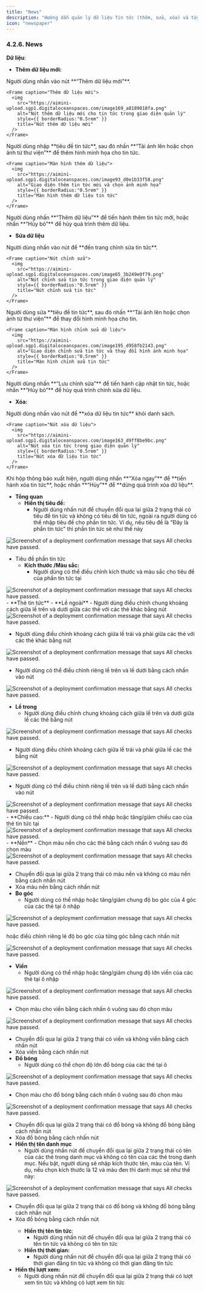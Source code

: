 ```yaml
---
title: "News"
description: "Hướng dẫn quản lý dữ liệu Tin tức (thêm, sửa, xóa) và tùy chỉnh hiển thị, phong cách cho component."
icon: "newspaper"
---
```


### **4.2.6. News**

**Dữ liệu**:

- **Thêm dữ liệu mới:**

<Steps>
  <Step title="Thêm dữ liệu mới cho tin tức">
    Người dùng nhấn vào nút **“Thêm dữ liệu mới”**.

    <Frame caption="Thêm dữ liệu mới">
      <img
        src="https://aimini-upload.sgp1.digitaloceanspaces.com/image169_a8189018fa.png"
        alt="Nút thêm dữ liệu mới cho tin tức trong giao diện quản lý"
        style={{ borderRadius:"0.5rem" }}
        title="Nút thêm dữ liệu mới"
      />
    </Frame>
  </Step>
  <Step title="Nhập thông tin tin tức và chọn ảnh">
    Người dùng nhập **tiêu đề tin tức**, sau đó nhấn **“Tải ảnh lên hoặc chọn ảnh từ thư viện”** để thêm hình minh họa cho tin tức.

    <Frame caption="Màn hình thêm dữ liệu">
      <img
        src="https://aimini-upload.sgp1.digitaloceanspaces.com/image93_d0e1b33f58.png"
        alt="Giao diện thêm tin tức mới và chọn ảnh minh họa"
        style={{ borderRadius:"0.5rem" }}
        title="Màn hình thêm dữ liệu tin tức"
      />
    </Frame>
  </Step>
  <Step title="Hoàn tất hoặc hủy thao tác thêm tin tức">
    Người dùng nhấn **“Thêm dữ liệu”** để tiến hành thêm tin tức mới, hoặc nhấn **“Hủy bỏ”** để hủy quá trình thêm dữ liệu.
  </Step>
</Steps>

- **Sửa dữ liệu**

<Steps>
  <Step title="Mở trang chỉnh sửa tin tức">
    Người dùng nhấn vào nút <Icon icon="pencil" color="#cfcfcf" size={15} /> để **đến trang chỉnh sửa tin tức**.

    <Frame caption="Nút chỉnh sửa">
      <img
        src="https://aimini-upload.sgp1.digitaloceanspaces.com/image65_3b249e0f79.png"
        alt="Nút chỉnh sửa tin tức trong giao diện quản lý"
        style={{ borderRadius:"0.5rem" }}
        title="Nút chỉnh sửa tin tức"
      />
    </Frame>
  </Step>
  <Step title="Chỉnh sửa nội dung và hình ảnh tin tức">
    Người dùng sửa **tiêu đề tin tức**, sau đó nhấn **“Tải ảnh lên hoặc chọn ảnh từ thư viện”** để thay đổi hình minh họa cho tin.

    <Frame caption="Màn hình chỉnh sửa dữ liệu">
      <img
        src="https://aimini-upload.sgp1.digitaloceanspaces.com/image195_d958fb2143.png"
        alt="Giao diện chỉnh sửa tin tức và thay đổi hình ảnh minh họa"
        style={{ borderRadius:"0.5rem" }}
        title="Màn hình chỉnh sửa tin tức"
      />
    </Frame>
  </Step>
  <Step title="Lưu hoặc hủy thao tác chỉnh sửa">
    Người dùng nhấn **“Lưu chỉnh sửa”** để tiến hành cập nhật tin tức, hoặc nhấn **“Hủy bỏ”** để hủy quá trình chỉnh sửa dữ liệu.
  </Step>
</Steps>

- **Xóa:**
<Steps>

  <Step title="Xóa tin tức">
    Người dùng nhấn vào nút <Icon icon="minus" color="#cfcfcf" size={15} /> để **xóa dữ liệu tin tức** khỏi danh sách.

    <Frame caption="Nút xóa dữ liệu">
      <img
        src="https://aimini-upload.sgp1.digitaloceanspaces.com/image163_d9ff8be9bc.png"
        alt="Nút xóa tin tức trong giao diện quản lý"
        style={{ borderRadius:"0.5rem" }}
        title="Nút xóa dữ liệu tin tức"
      />
    </Frame>
  </Step>

  <Step title="Xác nhận xóa dữ liệu">
    Khi hộp thông báo xuất hiện, người dùng nhấn **“Xóa ngay”** để **tiến hành xóa tin tức**, hoặc nhấn **“Hủy”** để **dừng quá trình xóa dữ liệu**.
  </Step>

</Steps>

- **Tổng quan**
  - **Hiển thị tiêu đề:**
    - Người dùng nhấn nút <Icon icon="toggle-large-on" color="#0a06e4" size={15} /> để chuyển đổi qua lại giữa 2 trạng thái có tiêu đề tin tức và không có tiêu đề tin tức, ngoài ra người dùng có thể nhập tiêu đề cho phần tin tức. Ví dụ, nếu tiêu đề là "Đây là phần tin tức" thì phần tin tức sẽ như thế này

<Frame caption=" ">
  <img
    src="https://aimini-upload.sgp1.digitaloceanspaces.com/image15_edc786c82c.png"
    alt="Screenshot of a deployment confirmation message that says All checks have passed."
    style={{ borderRadius:"0.5rem" }}
    title=""
  />
</Frame>

- Tiêu đề phần tin tức
  - **Kích thước /Màu sắc:**
    - Người dùng có thể điều chỉnh kích thước và màu sắc cho tiêu đề của phần tin tức tại 
<Frame caption>
  <img
    src="https://aimini-upload.sgp1.digitaloceanspaces.com/image443_82dcf53949.png"
    alt="Screenshot of a deployment confirmation message that says All checks have passed."
    style={{ borderRadius:"0.5rem" }}
    title=""
  />
</Frame>
- **Thẻ tin tức**
  - **Lề ngoài**
    - Người dùng điều chỉnh chung khoảng cách giữa lề trên và dưới giữa các thẻ với các thẻ khác bằng nút

<Frame caption>
  <img
    src="https://aimini-upload.sgp1.digitaloceanspaces.com/image444_021ace5b4d.png"
    alt="Screenshot of a deployment confirmation message that says All checks have passed."
    style={{ borderRadius:"0.5rem" }}
    title=""
  />
</Frame>

- Người dùng điều chỉnh khoảng cách giữa lề trái và phải giữa các thẻ với các thẻ khác bằng nút

<Frame caption>
  <img
    src="https://aimini-upload.sgp1.digitaloceanspaces.com/image445_0b1a3ebda6.png"
    alt="Screenshot of a deployment confirmation message that says All checks have passed."
    style={{ borderRadius:"0.5rem" }}
    title=""
  />
</Frame>

- Người dùng có thể điều chỉnh riêng lề trên và lề dưới bằng cách nhấn vào nút

<Frame caption>
  <img
    src="https://aimini-upload.sgp1.digitaloceanspaces.com/image446_a30963897f.png"
    alt="Screenshot of a deployment confirmation message that says All checks have passed."
    style={{ borderRadius:"0.5rem" }}
    title=""
  />
</Frame>

- **Lề trong**
  - Người dùng điều chỉnh chung khoảng cách giữa lề trên và dưới giữa lề các thẻ bằng nút

<Frame caption>
  <img
    src="https://aimini-upload.sgp1.digitaloceanspaces.com/image447_066b2e1ea1.png"
    alt="Screenshot of a deployment confirmation message that says All checks have passed."
    style={{ borderRadius:"0.5rem" }}
    title=""
  />
</Frame>

- Người dùng điều chỉnh khoảng cách giữa lề trái và phải giữa lề các thẻ bằng nút

<Frame caption>
  <img
    src="https://aimini-upload.sgp1.digitaloceanspaces.com/image448_bdce31ca2f.png"
    alt="Screenshot of a deployment confirmation message that says All checks have passed."
    style={{ borderRadius:"0.5rem" }}
    title=""
  />
</Frame>

- Người dùng có thể điều chỉnh riêng lề trên và lề dưới bằng cách nhấn vào nút

<Frame caption>
  <img
    src="https://aimini-upload.sgp1.digitaloceanspaces.com/image449_1fcc3d41ce.png"
    alt="Screenshot of a deployment confirmation message that says All checks have passed."
    style={{ borderRadius:"0.5rem" }}
    title=""
  />
</Frame>
  - **Chiều cao:**
    - Người dùng có thể nhập hoặc tăng/giảm chiều cao của thẻ tin tức tại 
<Frame caption>
  <img
    src="https://aimini-upload.sgp1.digitaloceanspaces.com/image450_d42d44b2b5.png"
    alt="Screenshot of a deployment confirmation message that says All checks have passed."
    style={{ borderRadius:"0.5rem" }}
    title=""
  />
</Frame>
- **Nền**
  - Chọn màu nền cho các thẻ bằng cách nhấn ô vuông sau đó chọn màu

<Frame caption>
  <img
    src="https://aimini-upload.sgp1.digitaloceanspaces.com/image451_d78e86dc01.png"
    alt="Screenshot of a deployment confirmation message that says All checks have passed."
    style={{ borderRadius:"0.5rem" }}
    title=""
  />
</Frame>

- Chuyển đổi qua lại giữa 2 trạng thái có màu nền và không có màu nền bằng cách nhấn nút <Icon icon="eye" color="#cfcfcf" size={15} />
- Xóa màu nền bằng cách nhấn nút <Icon icon="minus" color="#cfcfcf" size={15} />
- **Bo góc**
  - Người dùng có thể nhập hoặc tăng/giảm chung độ bo góc của 4 góc của các thẻ tại ô nhập

<Frame caption>
  <img
    src="https://aimini-upload.sgp1.digitaloceanspaces.com/image452_2410114bc7.png"
    alt="Screenshot of a deployment confirmation message that says All checks have passed."
    style={{ borderRadius:"0.5rem" }}
    title=""
  />
</Frame>

hoặc điềù chỉnh riêng lẻ độ bo góc của từng góc bằng cách nhấn nút

<Frame caption>
  <img
    src="https://aimini-upload.sgp1.digitaloceanspaces.com/image453_178f9a27ee.png"
    alt="Screenshot of a deployment confirmation message that says All checks have passed."
    style={{ borderRadius:"0.5rem" }}
    title=""
  />
</Frame>

- **Viền**
  - Người dùng có thể nhập hoặc tăng/giảm chung độ lớn viền của các thẻ tại ô nhập

<Frame caption>
  <img
    src="https://aimini-upload.sgp1.digitaloceanspaces.com/image454_39e29c2aa1.png"
    alt="Screenshot of a deployment confirmation message that says All checks have passed."
    style={{ borderRadius:"0.5rem" }}
    title=""
  />
</Frame>

- Chọn màu cho viền bằng cách nhấn ô vuông sau đó chọn màu

<Frame caption>
  <img
    src="https://aimini-upload.sgp1.digitaloceanspaces.com/image455_6e90a7a18a.png"
    alt="Screenshot of a deployment confirmation message that says All checks have passed."
    style={{ borderRadius:"0.5rem" }}
    title=""
  />
</Frame>

- Chuyển đổi qua lại giữa 2 trạng thái có viền và không viền bằng cách nhấn nút <Icon icon="eye" color="#cfcfcf" size={15} />
- Xóa viền bằng cách nhấn nút <Icon icon="minus" color="#cfcfcf" size={15} />
- **Đổ bóng**
  - Người dùng có thể chọn độ lớn đổ bóng của các thẻ tại ô

<Frame caption>
  <img
    src="https://aimini-upload.sgp1.digitaloceanspaces.com/image456_e8b8e71e0f.png"
    alt="Screenshot of a deployment confirmation message that says All checks have passed."
    style={{ borderRadius:"0.5rem" }}
    title=""
  />
</Frame>

- Chọn màu cho đổ bóng bằng cách nhấn ô vuông sau đó chọn màu

<Frame caption>
  <img
    src="https://aimini-upload.sgp1.digitaloceanspaces.com/image457_4607d954b7.png"
    alt="Screenshot of a deployment confirmation message that says All checks have passed."
    style={{ borderRadius:"0.5rem" }}
    title=""
  />
</Frame>

- Chuyển đổi qua lại giữa 2 trạng thái có đổ bóng và không đổ bóng bằng cách nhấn nút <Icon icon="eye" color="#cfcfcf" size={15} />
- Xóa đồ bóng bằng cách nhấn nút <Icon icon="minus" color="#cfcfcf" size={15} />
- **Hiển thị tên danh mục**
  - Người dùng nhấn nút <Icon icon="toggle-large-on" color="#0a06e4" size={15} /> để chuyển đổi qua lại giữa 2 trạng thái có tên của các thẻ trong danh mục và không có tên của các thẻ trong danh mục. Nếu bật, người dùng sẽ nhập kích thước tên, màu của tên. Ví dụ, nếu chọn kích thước là 12 và màu đen thì danh mục sẽ như thế này:

<Frame caption="Danh mục  ">
  <img
    src="https://aimini-upload.sgp1.digitaloceanspaces.com/image72_ad00d88a1b.png"
    alt="Screenshot of a deployment confirmation message that says All checks have passed."
    style={{ borderRadius:"0.5rem" }}
    title=""
  />
</Frame>

- Chuyển đổi qua lại giữa 2 trạng thái có đổ bóng và không đổ bóng bằng cách nhấn nút <Icon icon="eye" color="#cfcfcf" size={15} />
- Xóa đồ bóng bằng cách nhấn nút <Icon icon="minus" color="#cfcfcf" size={15} />
  - **Hiển thị tên tin tức**:
    - Người dùng nhấn nút <Icon icon="toggle-large-on" color="#0a06e4" size={15} /> để chuyển đổi qua lại giữa 2 trạng thái có tên tin tức và không có tên tin tức
  - **Hiển thị thời gian:**
    - Người dùng nhấn nút <Icon icon="toggle-large-on" color="#0a06e4" size={15} /> để chuyển đổi qua lại giữa 2 trạng thái có thời gian đăng tin tức và không có thời gian đăng tin tức
- **Hiển thị lượt xem:**
  - Người dùng nhấn nút <Icon icon="toggle-large-on" color="#0a06e4" size={15} /> để chuyển đổi qua lại giữa 2 trạng thái có lượt xem tin tức và không có lượt xem tin tức